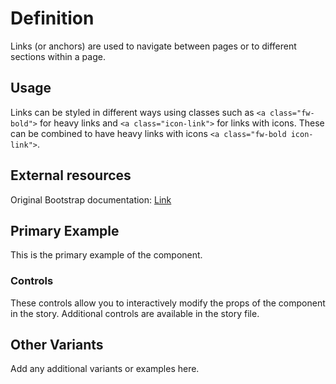 

<Meta title="Links" of={LinksStories} />

# Definition

Links (or anchors) are used to navigate between pages or to different sections within a page.

## Usage

Links can be styled in different ways using classes such as `<a class="fw-bold">` for heavy links and `<a class="icon-link">` for links with icons. These can be combined to have heavy links with icons `<a class="fw-bold icon-link">`.

## External resources

Original Bootstrap documentation: [Link](https://getbootstrap.com/docs/5.3/utilities/link/)

## Primary Example

This is the primary example of the component.

<Canvas of={LinksStories.DefaultLink} />

### Controls

These controls allow you to interactively modify the props of the component in the story. Additional controls are available in the story file.

<Controls />

## Other Variants

Add any additional variants or examples here.

<Canvas of={LinksStories.HeavyLink} />
<Canvas of={LinksStories.HeavyLinkExternal} />
<Canvas of={LinksStories.LinkExternal} />
